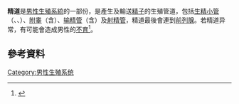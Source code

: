 '''精道'''是[[男性生殖系統|男性生殖系統]]的一部份，是產生及輸送[[精子|精子]]的生殖管道，包括[[生精小管|生精小管]]（{{link-en|精直小管|Tubuli seminiferi recti}}、{{link-en|睾丸網|Rete testis}}、{{link-en|輸出小管|Efferent ducts}}）、[[附睾|附睾]]（含{{link-en|附睾附件|Appendix of epididymidis}}）、[[输精管|输精管]]（含{{link-en|输精管壶腹|Ampulla of ductus deferens}}）及[[射精管|射精管]]，精道最後會連到[[前列腺|前列腺]]。若精道异常，有可能會造成男性的[[不孕|不育]]<ref>{{Cite web |url=http://buyunbuyu.familydoctor.com.cn/a/201403/587291.html |title=精道异常不育的检查方法是什么 |accessdate=2014-03-08 |archive-date=2014-03-08 |archive-url=https://web.archive.org/web/20140308191935/http://buyunbuyu.familydoctor.com.cn/a/201403/587291.html |dead-url=no }}</ref>。

==參考資料==
{{reflist}}

{{男性生殖系統}}
{{Anatomy-stub}}
[[Category:男性生殖系统|Category:男性生殖系统]]